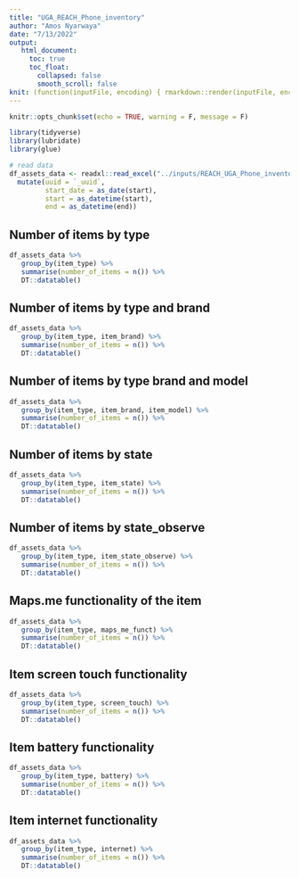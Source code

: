 ```yaml
---
title: "UGA_REACH_Phone_inventory"
author: "Amos Nyarwaya"
date: "7/13/2022"
output: 
   html_document:
     toc: true
     toc_float:
       collapsed: false
       smooth_scroll: false
knit: (function(inputFile, encoding) { rmarkdown::render(inputFile, encoding = encoding, output_file = paste0(dirname(inputFile), '/assets_inventory_report_', format(Sys.Date(), '%Y_%m_%d'),'.html')) }) 
---
```


```r
knitr::opts_chunk$set(echo = TRUE, warning = F, message = F)

library(tidyverse)
library(lubridate)
library(glue)

# read data
df_assets_data <- readxl::read_excel("../inputs/REACH_UGA_Phone_inventory_tool_Finalized.xlsx") %>% 
  mutate(uuid = `_uuid`,
         start_date = as_date(start),
         start = as_datetime(start),
         end = as_datetime(end))

```

## Number of items by type

```r
df_assets_data %>% 
   group_by(item_type) %>% 
   summarise(number_of_items = n()) %>% 
   DT::datatable()
```


## Number of items by type and brand

```r
df_assets_data %>% 
   group_by(item_type, item_brand) %>% 
   summarise(number_of_items = n()) %>% 
   DT::datatable()
```

## Number of items by type brand and model

```r
df_assets_data %>% 
   group_by(item_type, item_brand, item_model) %>% 
   summarise(number_of_items = n()) %>% 
   DT::datatable()
```

<!-- ## Item physical appearance by type -->

<!-- ```{r, echo = FALSE} -->
<!-- df_assets_data %>%  -->
<!--    group_by(item_type, phy_app) %>%  -->
<!--    summarise(number_of_items = n()) %>%  -->
<!--    DT::datatable() -->
<!-- ``` -->

<!-- ## Item physical appearance by type and brand -->

<!-- ```{r, echo = FALSE} -->
<!-- df_assets_data %>%  -->
<!--    group_by(item_type, item_brand, phy_app) %>%  -->
<!--    summarise(number_of_items = n()) %>%  -->
<!--    DT::datatable() -->
<!-- ``` -->

<!-- ## Item physical appearance by type -->

## Number of items by state

```r
df_assets_data %>%
   group_by(item_type, item_state) %>%
   summarise(number_of_items = n()) %>%
   DT::datatable()
```

## Number of items by state_observe

```r
df_assets_data %>%
   group_by(item_type, item_state_observe) %>%
   summarise(number_of_items = n()) %>%
   DT::datatable()
```

## Maps.me functionality of the item

```r
df_assets_data %>%
   group_by(item_type, maps_me_funct) %>%
   summarise(number_of_items = n()) %>%
   DT::datatable()
```

## Item screen touch functionality

```r
df_assets_data %>%
   group_by(item_type, screen_touch) %>%
   summarise(number_of_items = n()) %>%
   DT::datatable()
```

## Item battery functionality

```r
df_assets_data %>%
   group_by(item_type, battery) %>%
   summarise(number_of_items = n()) %>%
   DT::datatable()
```

## Item internet functionality

```r
df_assets_data %>%
   group_by(item_type, internet) %>%
   summarise(number_of_items = n()) %>%
   DT::datatable()
```


